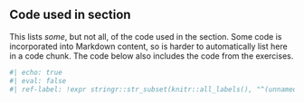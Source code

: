 ::: {.callout-tip appearance="minimal" icon="false" collapse="true"}
## Code used in section

This lists *some*, but not all, of the code used in the section. Some code is 
incorporated into Markdown content, so is harder to automatically list here in
a code chunk. The code below also includes the code from the exercises.

<!-- The stringr subset removes code chunks that aren't shown or typed by the learner. -->
```r
#| echo: true
#| eval: false
#| ref-label: !expr stringr::str_subset(knitr::all_labels(), "^(unnamed-chunk-.*|purl-only-.*|setup|fig-.*)", negate = TRUE)
```
:::
